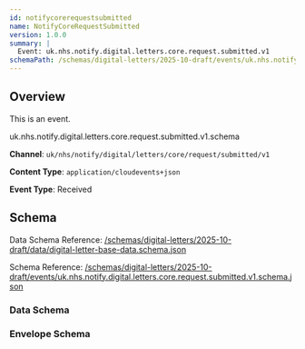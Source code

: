 ```yaml
---
id: notifycorerequestsubmitted
name: NotifyCoreRequestSubmitted
version: 1.0.0
summary: |
  Event: uk.nhs.notify.digital.letters.core.request.submitted.v1
schemaPath: /schemas/digital-letters/2025-10-draft/events/uk.nhs.notify.digital.letters.core.request.submitted.v1.schema.json
---
```


## Overview

This is an event.


uk.nhs.notify.digital.letters.core.request.submitted.v1.schema

**Channel**: `uk/nhs/notify/digital/letters/core/request/submitted/v1`

**Content Type**: `application/cloudevents+json`

**Event Type**: Received

## Schema

Data Schema Reference: [/schemas/digital-letters/2025-10-draft/data/digital-letter-base-data.schema.json](/schemas/digital-letters/2025-10-draft/data/digital-letter-base-data.schema.json)

Schema Reference: [/schemas/digital-letters/2025-10-draft/events/uk.nhs.notify.digital.letters.core.request.submitted.v1.schema.json](/schemas/digital-letters/2025-10-draft/events/uk.nhs.notify.digital.letters.core.request.submitted.v1.schema.json)

### Data Schema

<!-- Renders the given schema into the page, as a JSON code block -->
<Schema file="digital-letter-base-data.schema.json" />

<!-- Renders the given schema into the page using a nice Schema component -->
<SchemaViewer file="digital-letter-base-data.schema.json" />

### Envelope Schema

<!-- Renders the given schema into the page, as a JSON code block -->
<Schema file="uk.nhs.notify.digital.letters.core.request.submitted.v1.schema.json" />

<!-- Renders the given schema into the page using a nice Schema component -->
<SchemaViewer file="uk.nhs.notify.digital.letters.core.request.submitted.v1.schema.json" />
